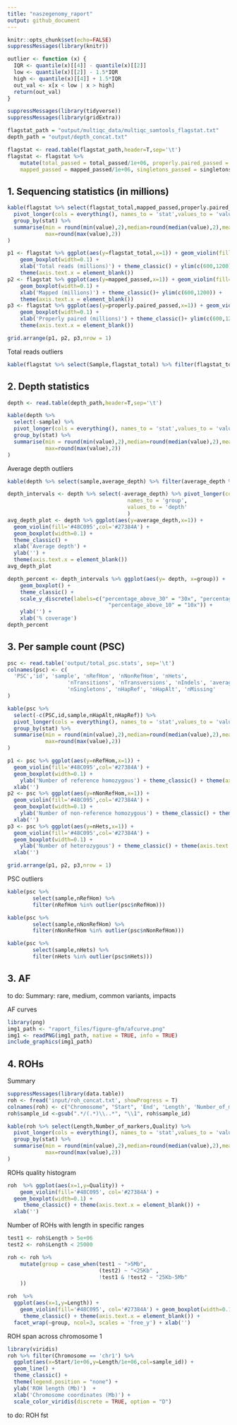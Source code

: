 ```yaml
---
title: "naszegenomy_raport"
output: github_document
---
```


```r
knitr::opts_chunk$set(echo=FALSE)
suppressMessages(library(knitr))
```

```r
outlier <- function (x) {
  IQR <- quantile(x)[[4]] - quantile(x)[[2]]
  low <- quantile(x)[[2]] - 1.5*IQR
  high <- quantile(x)[[4]] + 1.5*IQR
  out_val <- x[x < low | x > high]
  return(out_val)
}
```

```r
suppressMessages(library(tidyverse))
suppressMessages(library(gridExtra))

flagstat_path = "output/multiqc_data/multiqc_samtools_flagstat.txt"
depth_path = "output/depth_concat.txt"

flagstat <- read.table(flagstat_path,header=T,sep='\t')
flagstat <- flagstat %>% 
    mutate(total_passed = total_passed/1e+06, properly.paired_passed = properly.paired_passed/1e+06, flagstat_total = flagstat_total/1e+06,
    mapped_passed = mapped_passed/1e+06, singletons_passed = singletons_passed/1e+06, duplicates_passed = duplicates_passed/1e+06)

```

## 1. Sequencing statistics (in millions)

```r
kable(flagstat %>% select(flagstat_total,mapped_passed,properly.paired_passed) %>%
  pivot_longer(cols = everything(), names_to = 'stat',values_to = 'value') %>%
  group_by(stat) %>% 
  summarise(min = round(min(value),2),median=round(median(value),2),mean=round(mean(value),2),
            max=round(max(value),2))
)
```


```r
p1 <- flagstat %>% ggplot(aes(y=flagstat_total,x=1)) + geom_violin(fill='#48C095',col='#27384A') +
    geom_boxplot(width=0.1) +
    xlab('Total reads (millions)') + theme_classic() + ylim(c(600,1200)) + 
    theme(axis.text.x = element_blank())
p2 <- flagstat %>% ggplot(aes(y=mapped_passed,x=1)) + geom_violin(fill='#48C095',col='#27384A') +
    geom_boxplot(width=0.1) +
    xlab('Mapped (millions)') + theme_classic()+ ylim(c(600,1200)) +
    theme(axis.text.x = element_blank())
p3 <- flagstat %>% ggplot(aes(y=properly.paired_passed,x=1)) + geom_violin(fill='#48C095',col='#27384A') +
    geom_boxplot(width=0.1) + 
    xlab('Properly paired (millions)') + theme_classic()+ ylim(c(600,1200)) +
    theme(axis.text.x = element_blank())

grid.arrange(p1, p2, p3,nrow = 1)

```
Total reads outliers 
```r
kable(flagstat %>% select(Sample,flagstat_total) %>% filter(flagstat_total %in% outlier(flagstat$flagstat_total)))
```



## 2. Depth statistics

```r
depth <- read.table(depth_path,header=T,sep='\t')

kable(depth %>% 
  select(-sample) %>% 
  pivot_longer(cols = everything(), names_to = 'stat',values_to = 'value') %>%
  group_by(stat) %>% 
  summarise(min = round(min(value),2),median=round(median(value),2),mean=round(mean(value),2),
            max=round(max(value),2))
)
```

Average depth outliers 

```r
kable(depth %>% select(sample,average_depth) %>% filter(average_depth %in% outlier(depth$average_depth)))
```

```r
depth_intervals <- depth %>% select(-average_depth) %>% pivot_longer(cols = -sample,
                                      names_to = 'group', 
                                      values_to = 'depth'
                                      )
avg_depth_plot <- depth %>% ggplot(aes(y=average_depth,x=1)) + 
  geom_violin(fill='#48C095',col='#27384A') + 
  geom_boxplot(width=0.1) +
  theme_classic() +
  xlab('Average depth') + 
  ylab('') +
  theme(axis.text.x = element_blank())
avg_depth_plot
```


```r
depth_percent <- depth_intervals %>% ggplot(aes(y= depth, x=group)) + 
    geom_boxplot() +
    theme_classic() +
    scale_y_discrete(labels=c("percentage_above_30" = "30x", "percentage_above_20" = "20x",
                                "percentage_above_10" = "10x")) +
    ylab('') +
    xlab('% coverage')
depth_percent
```

## 3. Per sample count (PSC)
```r

psc <- read.table('output/total_psc.stats', sep='\t')
colnames(psc) <- c(
  'PSC','id', 'sample', 'nRefHom', 'nNonRefHom', 'nHets', 
                   'nTransitions', 'nTransversions', 'nIndels', 'average_depth',
                   'nSingletons', 'nHapRef', 'nHapAlt', 'nMissing'
)

kable(psc %>% 
  select(-c(PSC,id,sample,nHapAlt,nHapRef)) %>% 
  pivot_longer(cols = everything(), names_to = 'stat',values_to = 'value') %>%
  group_by(stat) %>% 
  summarise(min = round(min(value),2),median=round(median(value),2),mean=round(mean(value),2),
            max=round(max(value),2))
)

p1 <- psc %>% ggplot(aes(y=nRefHom,x=1)) + 
  geom_violin(fill='#48C095',col='#27384A') + 
  geom_boxplot(width=0.1) +
    ylab('Number of reference homozygous') + theme_classic() + theme(axis.text.x = element_blank()) +
  xlab('')
p2 <- psc %>% ggplot(aes(y=nNonRefHom,x=1)) + 
  geom_violin(fill='#48C095',col='#27384A') + 
  geom_boxplot(width=0.1) +
    ylab('Number of non-reference homozygous') + theme_classic() + theme(axis.text.x = element_blank())+
  xlab('')
p3 <- psc %>% ggplot(aes(y=nHets,x=1)) + 
  geom_violin(fill='#48C095',col='#27384A') + 
  geom_boxplot(width=0.1) +
    ylab('Number of heterozygous') + theme_classic() + theme(axis.text.x = element_blank())+
  xlab('')

grid.arrange(p1, p2, p3,nrow = 1)
```

PSC outliers

```r
kable(psc %>% 
        select(sample,nRefHom) %>% 
        filter(nRefHom %in% outlier(psc$nRefHom)))

kable(psc %>% 
        select(sample,nNonRefHom) %>% 
        filter(nNonRefHom %in% outlier(psc$nNonRefHom)))

kable(psc %>% 
        select(sample,nHets) %>% 
        filter(nHets %in% outlier(psc$nHets)))
```


## 3. AF
to do:
Summary: rare, medium, common variants, impacts

AF curves

```r
library(png)
img1_path <- "raport_files/figure-gfm/afcurve.png"
img1 <- readPNG(img1_path, native = TRUE, info = TRUE)
include_graphics(img1_path)

```

## 4. ROHs

Summary

```r
suppressMessages(library(data.table))
roh <- fread('input/roh_concat.txt', showProgress = T)
colnames(roh) <- c("Chromosome", "Start", 'End', 'Length', 'Number_of_markers', 'Quality','sample_id')
roh$sample_id <-gsub(".*/(.*)\\..*", "\\1", roh$sample_id)

kable(roh %>% select(Length,Number_of_markers,Quality) %>%
  pivot_longer(cols = everything(), names_to = 'stat',values_to = 'value') %>%
  group_by(stat) %>% 
  summarise(min = round(min(value),2),median=round(median(value),2),mean=round(mean(value),2),
            max=round(max(value),2))
)

```

ROHs quality histogram

```r
roh  %>% ggplot(aes(x=1,y=Quality)) + 
    geom_violin(fill='#48C095', col='#27384A') + 
  geom_boxplot(width=0.1) +
     theme_classic() + theme(axis.text.x = element_blank()) +
  xlab('')
```

Number of ROHs with length in specific ranges

```r
test1 <- roh$Length > 5e+06 
test2 <- roh$Length < 25000

roh <- roh %>% 
    mutate(group = case_when(test1 ~ ">5Mb", 
                             (test2) ~ "<25Kb" , 
                             !test1 & !test2 ~ "25Kb-5Mb" 
    ))

roh  %>% 
  ggplot(aes(x=1,y=Length)) + 
    geom_violin(fill='#48C095', col='#27384A') + geom_boxplot(width=0.1) +
     theme_classic() + theme(axis.text.x = element_blank()) + 
  facet_wrap(~group, ncol=3, scales = 'free_y') + xlab('')
```

ROH span across chromosome 1

```r
library(viridis)
roh %>% filter(Chromosome == 'chr1') %>%
  ggplot(aes(x=Start/1e+06,y=Length/1e+06,col=sample_id)) + 
  geom_line() + 
  theme_classic() +
  theme(legend.position = "none") + 
  ylab('ROH length (Mb)')  +
  xlab('Chromosome coordinates (Mb)') + 
  scale_color_viridis(discrete = TRUE, option = "D")


```


to do: ROH fst


